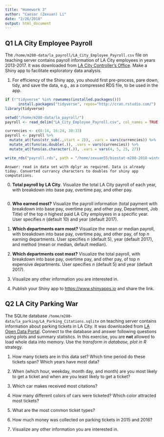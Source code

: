 ```yaml
---
title: "Homework 3"
author: "Caesar (Zexuan) Li"
date: "2/26/2018"
output: html_document
---
```




## Q1 LA City Employee Payroll

The `/home/m280-data/la_payroll/LA_City_Employee_Payroll.csv` file on teaching server contains payroll information of LA City employees in years 2013-2017. It was downloaded from [LA City Controller's Office](https://controllerdata.lacity.org/Payroll/City-Employee-Payroll/pazn-qyym). Make a Shiny app to facilitate exploratory data analysis. 

1. For efficiency of the Shiny app, you should first pre-process, pare down, tidy, and save the data, e.g., as a compressed RDS file, to be used in the app.

```r
if (!"tidyverse" %in% rownames(installed.packages()))  
      install.packages("tidyverse", repos="http://cran.rstudio.com/")
library(tidyverse)

setwd("/home/m280-data/la_payroll/")
payroll <- read_delim("LA_City_Employee_Payroll.csv", col_names = TRUE, delim = ",")

currencies <- c(8:14, 16:24, 30:33)
payroll <- payroll %>% 
  mutate_at(funs(str_sub(.,start = 2)), .vars = vars(currencies)) %>% 
  mutate_at(funs(as.double(.)), .vars = vars(currencies)) %>%
  mutate_at(funs(as.character(.)), .vars = vars(4, 5, 25, 27))

write_rds("payroll.rds", path = "/home/zexuan55/biostat-m280-2018-winter/hw3")
```

    Answer: read in data set with dplyr as required. Data is already tiday. Converted currancy characters to doubles for shiny app computations.

0. **Total payroll by LA City**. Visualize the total LA City payroll of each year, with breakdown into base pay, overtime pay, and other pay.

```R

```

0. **Who earned most?** Visualize the payroll information (total payment with breakdown into base pay, overtime pay, and other pay, Department, Job Title) of the top $n$ highest paid LA City employees in a specific year. User specifies $n$ (default 10) and year (default 2017).

0. **Which departments earn most?** Visualize the mean or median payroll, with breakdown into base pay, overtime pay, and other pay, of top $n$ earning departments. User specifies $n$ (default 5), year (default 2017), and method (mean or median, default median).

0. **Which departments cost most?** Visualize the total payroll, with breakdown into base pay, overtime pay, and other pay, of top $n$ expensive departments. User specifies $n$ (default 5) and year (default 2017).

0. Visualize any other information you are interested in.

0. Publish your Shiny app to <https://www.shinyapps.io> and share the link.

## Q2 LA City Parking War

The SQLite database `/home/m280-data/la_parking/LA_Parking_Citations.sqlite` on teaching server contains information about parking tickets in LA City. It was downloaded from [LA Open Data Portal](https://data.lacity.org/A-Well-Run-City/Parking-Citations/wjz9-h9np). Connect to the database and answer following questions using plots and summary statistics. In this exercise, you are **not** allowed to load whole data into memory. Use the _transform in database, plot in R_ strategy.

1. How many tickets are in this data set? Which time period do these tickets span? Which years have most data?

0. When (which hour, weekday, month day, and month) are you most likely to get a ticket and when are you least likely to get a ticket?

0. Which car makes received most citations?

0. How many different colors of cars were ticketed? Which color attracted most tickets?

0. What are the most common ticket types?

0. How much money was collected on parking tickets in 2015 and 2016?

0. Visualize any other information you are interested in.

